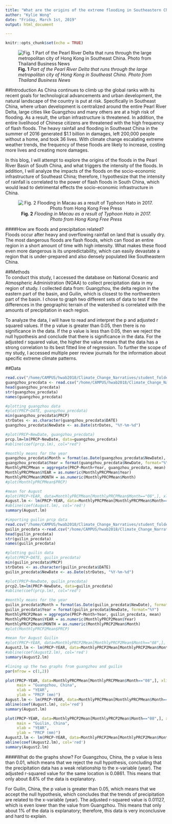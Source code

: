 ```yaml
---
title: "What are the origins of the extreme flooding in Southeastern China?"
author: "Kylie Wong"
date: "Friday, March 1st, 2019"
output: html_document

---
```


```r
knitr::opts_chunk$set(echo = TRUE)
```

![**Fig. 1** *Part of the Pearl River Delta that runs through the large metropolitan city of Hong Kong in Southeast China. Photo from Thailand Business News*](prd.png)   

##Introduction 
As China continues to climb up the global ranks with its recent goals for technological advancements and urban development, the natural landscape of the country is put at risk. Specifically in Southeast China, where urban development is centralized around the entire Pearl River Delta, large cities like Guangzhou and many others are at a high risk of flooding. As a result, the urban infrastructure is threatened. In addition, the entire livelihood of Chinese citizens are threatened with the high frequency of flash floods. The heavy rainfall and flooding in Southeast China in the summer of 2016 generated $1.1 billion in damages, left 200,000 people without a home, and took 36 lives. With climate change escalating extreme weather trends, the frequency of these floods are likely to increase, costing more lives and creating more damages.   

In this blog, I will attempt to explore the origins of the floods in the Pearl River Basin of South China, and what triggers the intensity of the floods. In addition, I will analyze the impacts of the floods on the socio-economic infrastructure of Southeast China; therefore, I hypothesize that the intensity of rainfall is correlated to the power of flash floods in South China, which would lead to detrimental effects the socio-economic infrastructure in China.                                                                                                                                                                                         
<center>
![**Fig. 2** *Flooding in Macau as a result of Typhoon Hato in 2017. Photo from Hong Kong Free Press*](macauflood.png)
</center>



####How are floods and precipitation related?  
Floods occur after heavy and overflowing rainfall on land that is usually dry. The most dangerous floods are flash floods, which can flood an entire region in a short amount of time with high intensity. What makes these flood even more dangerous is its unpredictability, which can easily devastate a region that is under-prepared and also densely populated like Southeastern China.    



##Methods  
To conduct this study, I accessed the database on National Oceanic and Atmospheric Administration  (NOAA) to collect precipitation data in my region of study. I collected data from: Guangzhou, the delta region in the eastern part of the basin, and Guilin, which is closest to the northwestern part of the basin. I chose to graph two different sets of data to test if the differences in the geographic terrain of the watershed is correlated with the amounts of precipitation in each region. 

To analyze the data, I will have to read and interpret the p and adjusted r squared values. If the p value is greater than 0.05, then there is no significance in the data. If the p value is less than 0.05, then we reject the null hypothesis and conclude that there is significance in the data. For the adjusted r squared value, the higher the value means that the data has a strong correlation to its best fitted line of regression. To further the scope of my study, I accessed multiple peer review journals for the information about specific extreme climate patterns. 



##Data
```r
read.csv("/home/CAMPUS/hwab2018/Climate_Change_Narratives/student_folders/Wong/guangzhouprecip.csv")
guangzhou_precdata <- read.csv("/home/CAMPUS/hwab2018/Climate_Change_Narratives/student_folders/Wong/guangzhouprecip.csv")
head(guangzhou_precdata)
str(guangzhou_precdata)
names(guangzhou_precdata)
```

```r
#plotting guangzhou data
#plot(PRCP~DATE, guangzhou_precdata)
min(guangzhou_precdata$PRCP)
strDates <- as.character(guangzhou_precdata$DATE)
guangzhou_precdata$NewDate <- as.Date(strDates, "%Y-%m-%d")

```

```r
#plot(PRCP~NewDate, guangzhou_precdata)
prcp.lm=lm(PRCP~NewDate, data=guangzhou_precdata)
#abline(coef(prcp.lm), col="red")
```

```r
#monthly means for the year
guangzhou_precdata$Month = format(as.Date(guangzhou_precdata$NewDate), format = "%m")
guangzhou_precdata$Year = format(guangzhou_precdata$NewDate, format="%Y")
MonthlyPRCPMean = aggregate(PRCP~Month+Year, guangzhou_precdata, mean)
MonthlyPRCPMean$YEAR = as.numeric(MonthlyPRCPMean$Year)
MonthlyPRCPMean$MONTH = as.numeric(MonthlyPRCPMean$Month)
#plot(MonthlyPRCPMean$PRCP)
```

```r
#mean for August
#plot(PRCP~YEAR, data=MonthlyPRCPMean[MonthlyPRCPMean$Month=="08",], xlim=c(1951,2020))
August.lm <- lm(PRCP~YEAR, data=MonthlyPRCPMean[MonthlyPRCPMean$Month=="08",])
#abline(coef(August.lm), col='red')
summary(August.lm)
```



```r
#importing guilin prcp data
read.csv("/home/CAMPUS/hwab2018/Climate_Change_Narratives/student_folders/Wong/1628919.csv")
guilin_precdata <-read.csv("/home/CAMPUS/hwab2018/Climate_Change_Narratives/student_folders/Wong/1628919.csv")
head(guilin_precdata)
str(guilin_precdata)
names(guilin_precdata)
```

```r
#plotting guilin data
#plot(PRCP~DATE, guilin_precdata)
min(guilin_precdata$PRCP)
strDates <- as.character(guilin_precdata$DATE)
guilin_precdata$NewDate <- as.Date(strDates, "%Y-%m-%d")
```
```r
#plot(PRCP~NewDate, guilin_precdata)
prcp2.lm=lm(PRCP~NewDate, data=guilin_precdata)
#abline(coef(prcp.lm), col="red")
```

```r
#monthly means for the year
guilin_precdata$Month = format(as.Date(guilin_precdata$NewDate), format = "%m")
guilin_precdata$Year = format(guilin_precdata$NewDate, format="%Y")
MonthlyPRCP2Mean = aggregate(PRCP~Month+Year, guilin_precdata, mean)
MonthlyPRCP2Mean$YEAR = as.numeric(MonthlyPRCP2Mean$Year)
MonthlyPRCP2Mean$MONTH = as.numeric(MonthlyPRCP2Mean$Month)
#plot(MonthlyPRCP2Mean$PRCP)
```

```r
#mean for August Guilin
#plot(PRCP~YEAR, data=MonthlyPRCP2Mean[MonthlyPRCP2Mean$Month=="08",], xlim=c(1951,2020))
August2.lm <- lm(PRCP~YEAR, data=MonthlyPRCP2Mean[MonthlyPRCP2Mean$Month=="08",])
#abline(coef(August2.lm), col='red')
summary(August2.lm)

```

```r
#lining up the two graphs from guangzhou and guilin
par(mfrow = c(1,2))

plot(PRCP~YEAR, data=MonthlyPRCPMean[MonthlyPRCPMean$Month=="08",], xlim=c(1951,2020), 
     main = "Guangzhou, China",
     xlab = "YEAR",
     ylab = "PRCP (mm)") 
August.lm <- lm(PRCP~YEAR, data=MonthlyPRCPMean[MonthlyPRCPMean$Month=="08",])
abline(coef(August.lm), col='red')
summary(August.lm)

plot(PRCP~YEAR, data=MonthlyPRCP2Mean[MonthlyPRCP2Mean$Month=="08",], xlim=c(1951,2020),
     main = "Guilin, China",
     xlab = "YEAR",
     ylab = "PRCP (mm)")
August2.lm <- lm(PRCP~YEAR, data=MonthlyPRCP2Mean[MonthlyPRCP2Mean$Month=="08",])
abline(coef(August2.lm), col='red')
summary(August2.lm)
```

####What do the graphs show? 
For Guangzhou, China, the p value is less than 0.01, which means that we reject the null hypothesis, concluding that the precipitation data has a weak relationship to the x-variable (year). The adjusted r-squared value for the same location is 0.0861. This means that only about 8.6% of the data is explanatory.

For Guilin, China, the p value is greater than 0.05, which means that we accept the null hypothesis, which concludes that the trends of precipitation are related to the x-variable (year). The adjusted r-squared value is 0.01127, which is even lower than the value from Guangzhou. This means that only about 1% of the data is explanatory; therefore, this data is very inconclusive and hard to explain. 


